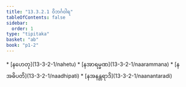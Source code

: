 ```yaml
---
title: "13.3.2.1 ဝိဘင်္ဂဝါရ"
tableOfContents: false
sidebar:
  order: 1
type: "tipitaka"
basket: "ab"
book: "p1-2"
---
```



<DynamicBreadcrumb />



<TableOfContents book="p1-2" section="13.3.2.1">
* [နဟေတု](13-3-2-1/nahetu)
* [နအာရမ္မဏ](13-3-2-1/naarammana)
* [နအဓိပတိ](13-3-2-1/naadhipati)
* [နအနန္တရာဒိ](13-3-2-1/naanantaradi)
</TableOfContents>